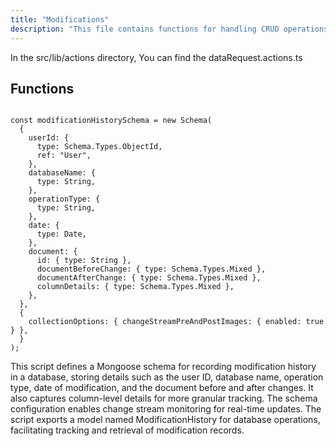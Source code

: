 ```yaml
---
title: "Modifications"
description: "This file contains functions for handling CRUD operations on data requests within a server application."
---
```


In the <Highlight>src/lib/actions</Highlight> directory, You can find the <Highlight>dataRequest.actions.ts</Highlight>

## Functions

```tsx:getAllDataRequests

const modificationHistorySchema = new Schema(
  {
    userId: {
      type: Schema.Types.ObjectId,
      ref: "User",
    },
    databaseName: {
      type: String,
    },
    operationType: {
      type: String,
    },
    date: {
      type: Date,
    },
    document: {
      id: { type: String },
      documentBeforeChange: { type: Schema.Types.Mixed },
      documentAfterChange: { type: Schema.Types.Mixed },
      columnDetails: { type: Schema.Types.Mixed },
    },
  },
  {
    collectionOptions: { changeStreamPreAndPostImages: { enabled: true } },
  }
);

```

This script defines a Mongoose schema for recording modification history in a database, storing details such as the user ID, database name, operation type, date of modification, and the document before and after changes. It also captures column-level details for more granular tracking. The schema configuration enables change stream monitoring for real-time updates. The script exports a model named ModificationHistory for database operations, facilitating tracking and retrieval of modification records.